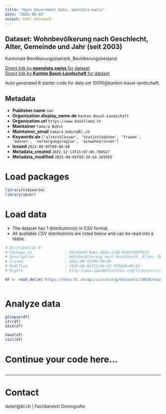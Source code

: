 ```yaml
---
title: "Open Government Data, opendata.swiss"
date: "2025-08-05"
output: html_document
---
```


## Dataset: Wohnbevölkerung nach Geschlecht, Alter, Gemeinde und Jahr (seit 2003)

Kantonale Bevölkerungsstatistik, Bevölkerungsbestand

[Direct link by **opendata.swiss** for dataset](https://opendata.swiss/de/dataset/bevolkerungsbestand-nach-geschlecht-alter-gemeinde-und-jahr-ab-2003)<br>
[Direct link by **Kanton Basel-Landschaft** for dataset](https://data.bl.ch/explore/dataset/10010/)

Auto generated R starter code for data set 10010@kanton-basel-landschaft.

## Metadata

- **Publisher.name** `nan`
- **Organization.display_name.de** `Kanton Basel-Landschaft`
- **Organization.url** `https://www.baselland.ch`
- **Maintainer** `Tamara Bobst`
- **Maintainer_email** `tamara.bobst@bl.ch`
- **Keywords.de** `['altersklassen', 'statistikdaten', 'frauen', 'manner', 'versorgungsregion', 'einwohnerinnen']`
- **Issued** `2022-09-05T00:00:00`
- **Metadata_created** `2022-12-13T15:07:46.704527`
- **Metadata_modified** `2025-08-05T03:39:54.265955`


# Load packages

```r

library(tidyverse)
library(skimr)

```

# Load data

-   The dataset has 1 distribution(s) in CSV format.
-   All available CSV distributions are listed below and can be read into a tibble.

```r

# Distribution 0
# Package_id               : d12dab98-beec-4536-a2d5-618df0587b71
# Description              : Wohnbevölkerung nach Geschlecht, Alter, Gemeinde und Jahr (seit 2003) (csv)
# Issued                   : 2022-09-05T00:00:00
# Modified                 : 2025-08-04T12:09:52.975000+00:00
# Rights                   : http://www.opendefinition.org/licenses/cc-by/

df <- read_delim('https://data.bl.ch/api/v2/catalog/datasets/10010/exports/csv?use_labels=true')



```

# Analyze data

```r

glimpse(df)
str(df)
skim(df)

head(df)
tail(df)

```

# Continue your code here...

```r

```

------------------------------------------------------------------------

# Contact

daten@bl.ch | Fachbereich Demografie
